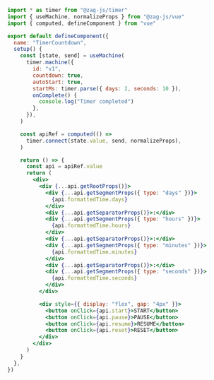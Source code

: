 ```jsx
import * as timer from "@zag-js/timer"
import { useMachine, normalizeProps } from "@zag-js/vue"
import { computed, defineComponent } from "vue"

export default defineComponent({
  name: "TimerCountdown",
  setup() {
    const [state, send] = useMachine(
      timer.machine({
        id: "v1",
        countdown: true,
        autoStart: true,
        startMs: timer.parse({ days: 2, seconds: 10 }),
        onComplete() {
          console.log("Timer completed")
        },
      }),
    )

    const apiRef = computed(() =>
      timer.connect(state.value, send, normalizeProps),
    )

    return () => {
      const api = apiRef.value
      return (
        <div>
          <div {...api.getRootProps()}>
            <div {...api.getSegmentProps({ type: "days" })}>
              {api.formattedTime.days}
            </div>
            <div {...api.getSeparatorProps()}>:</div>
            <div {...api.getSegmentProps({ type: "hours" })}>
              {api.formattedTime.hours}
            </div>
            <div {...api.getSeparatorProps()}>:</div>
            <div {...api.getSegmentProps({ type: "minutes" })}>
              {api.formattedTime.minutes}
            </div>
            <div {...api.getSeparatorProps()}>:</div>
            <div {...api.getSegmentProps({ type: "seconds" })}>
              {api.formattedTime.seconds}
            </div>
          </div>

          <div style={{ display: "flex", gap: "4px" }}>
            <button onClick={api.start}>START</button>
            <button onClick={api.pause}>PAUSE</button>
            <button onClick={api.resume}>RESUME</button>
            <button onClick={api.reset}>RESET</button>
          </div>
        </div>
      )
    }
  },
})
```
